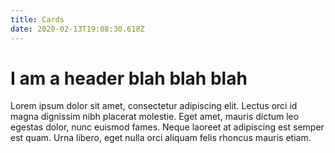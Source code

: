 ```yaml
---
title: Cards
date: 2020-02-13T19:08:30.618Z
---
```

# I am a header blah blah blah

Lorem ipsum dolor sit amet, consectetur adipiscing elit. Lectus orci id magna dignissim nibh placerat molestie. Eget amet, mauris dictum leo egestas dolor, nunc euismod fames. Neque laoreet at adipiscing est semper est quam. Urna libero, eget nulla orci aliquam felis rhoncus mauris etiam.

<Buttons>



</Buttons>
